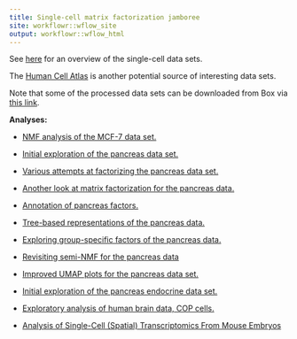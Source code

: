 ```yaml
---
title: Single-cell matrix factorization jamboree
site: workflowr::wflow_site
output: workflowr::wflow_html
---
```


See [here][google-sheet-data-sets] for an overview of the single-cell
data sets.

The [Human Cell Atlas][hca] is another potential source of interesting
data sets.

Note that some of the processed data sets can be downloaded from Box
via [this link][box].

**Analyses:**

+ [NMF analysis of the MCF-7 data set.](mcf7.html)

+ [Initial exploration of the pancreas data set.](pancreas.html)

+ [Various attempts at factorizing the pancreas data set.](pancreas_factors.html)

+ [Another look at matrix factorization for the pancreas data.](pancreas_another_look.html)

+ [Annotation of pancreas factors.](pancreas_annotate.html)

+ [Tree-based representations of the pancreas data.](pancreas_trees.html)

+ [Exploring group-specific factors of the pancreas data.](pancreas_group.html)

+ [Revisiting semi-NMF for the pancreas data](pancreas_snmf.html)

+ [Improved UMAP plots for the pancreas data set.](Exploration_pancreas_data_using_Seurat.html)

+ [Initial exploration of the pancreas endocrine data set.](pancreas_endocrine.html)

+ [Exploratory analysis of human brain data, COP cells.](human_brain_COP_cells.html)

+ [Analysis of Single-Cell (Spatial) Transcriptomics From Mouse Embryos](mouse_embryo.html)

[hca]: https://data.humancellatlas.org
[google-sheet-data-sets]: https://docs.google.com/spreadsheets/d/199GDholbNEgwo6IQ5sIODBGmSI2xZ0lFZCSTUm438hY/edit?usp=sharing
[box]: https://uchicago.box.com/s/l0emrjcqpw5yat1zaygtr1v3akq7de1t
